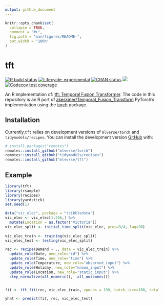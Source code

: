 ```yaml
---
output: github_document
---
```


<!-- README.md is generated from README.Rmd. Please edit that file -->

```r
knitr::opts_chunk$set(
  collapse = TRUE,
  comment = "#>",
  fig.path = "man/figures/README-",
  out.width = "100%"
)
```

# tft

<!-- badges: start -->
[![R build status](https://github.com/mlverse/tft/workflows/R-CMD-check/badge.svg)](https://github.com/mlverse/tft/actions)
[![Lifecycle: experimental](https://img.shields.io/badge/lifecycle-experimental-orange.svg)](https://www.tidyverse.org/lifecycle/#experimental)
[![CRAN status](https://www.r-pkg.org/badges/version/tft)](https://CRAN.R-project.org/package=tft)
[![](https://cranlogs.r-pkg.org/badges/tft)](https://cran.r-project.org/package=tft)
[![Codecov test coverage](https://codecov.io/gh/mlverse/tft/branch/master/graph/badge.svg)](https://codecov.io/gh/mlverse/tft?branch=master)

<!-- badges: end -->


An R implementation of: [tft: Temporal Fusion Transformer](https://arxiv.org/pdf/1912.09363.pdf).
The code in this repository is an R port of [akeskiner/Temporal_Fusion_Transform](https://github.com/akeskiner/Temporal_Fusion_Transform) PyTorch's implementation using the [torch](https://github.com/mlverse/torch) package.

## Installation


Currently,`tft` relies on development versions of `mlverse/torch` and `tidymodels/recipes`.
You can install the development version [GitHub](https://github.com/) with:

```r
# install.packages("remotes")
remotes::install_github("mlverse/torch")
remotes::install_github("tidymodels/recipes")
remotes::install_github("mlverse/tft")
```

## Example

```r
library(tft)
library(rsample)
library(recipes)
library(yardstick)
set.seed(1)

data("vic_elec", package = "tsibbledata")
vic_elec <- vic_elec[1:256,] %>% 
  mutate(Location = as.factor("Victoria")) 
vic_elec_split <- initial_time_split(vic_elec, prop=3/4, lag=96)
  
vic_elec_train <- training(vic_elec_split)
vic_elec_test <- testing(vic_elec_split)

rec <- recipe(Demand ~ ., data = vic_elec_train) %>%
  update_role(Date, new_role="id") %>%
  update_role(Time, new_role="time") %>%
  update_role(Temperature, new_role="observed_input") %>%
  update_role(Holiday, new_role="known_input") %>%
  update_role(Location, new_role="static_input") %>%
  step_normalize(all_numeric(), -all_outcomes())


fit <- tft_fit(rec, vic_elec_train, epochs = 100, batch_size=100, total_time_steps=12, num_encoder_steps=10, verbose=TRUE)

yhat <- predict(fit, rec, vic_elec_test)
```
